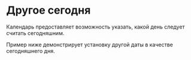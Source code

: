 # Другое сегодня

Календарь предоставляет возможность указать, какой день следует считать сегодняшним.

Пример ниже демонстрирует установку другой даты в качестве сегодняшнего дня.

<Sandbox example="date-management-other-today" />
